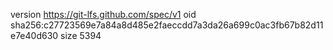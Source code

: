 version https://git-lfs.github.com/spec/v1
oid sha256:c27723569e7a84a8d485e2faeccdd7a3da26a699c0ac3fb67b82d11e7e40d630
size 5394
